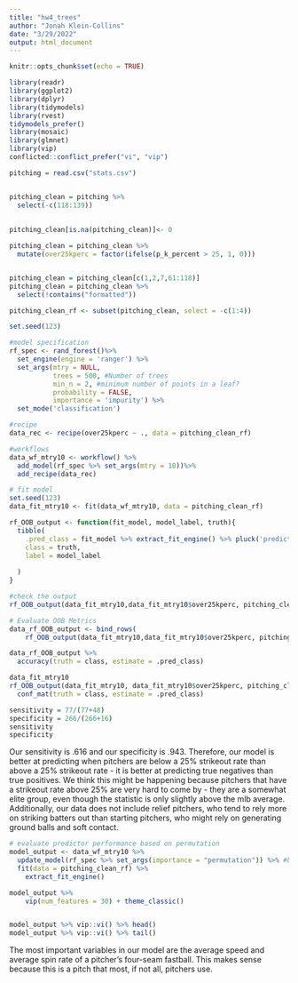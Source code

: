 ```yaml
---
title: "hw4_trees"
author: "Jonah Klein-Collins"
date: "3/29/2022"
output: html_document
---
```


```r
knitr::opts_chunk$set(echo = TRUE)

library(readr)
library(ggplot2)
library(dplyr)
library(tidymodels)
library(rvest)
tidymodels_prefer()
library(mosaic)
library(glmnet)
library(vip)
conflicted::conflict_prefer("vi", "vip")
```

```r
pitching = read.csv("stats.csv")


pitching_clean = pitching %>%
  select(-c(118:139))
  
  
pitching_clean[is.na(pitching_clean)]<- 0

pitching_clean = pitching_clean %>%
  mutate(over25kperc = factor(ifelse(p_k_percent > 25, 1, 0)))


pitching_clean = pitching_clean[c(1,2,7,61:118)]
pitching_clean = pitching_clean %>%
  select(!contains("formatted"))

pitching_clean_rf <- subset(pitching_clean, select = -c(1:4))
```

```r
set.seed(123)

#model specification
rf_spec <- rand_forest()%>%
  set_engine(engine = 'ranger') %>%
  set_args(mtry = NULL,
           trees = 500, #Number of trees
           min_n = 2, #minimum number of points in a leaf?
           probability = FALSE,
           importance = 'impurity') %>%
  set_mode('classification')

#recipe
data_rec <- recipe(over25kperc ~ ., data = pitching_clean_rf)

#workflows
data_wf_mtry10 <- workflow() %>%
  add_model(rf_spec %>% set_args(mtry = 10))%>%
  add_recipe(data_rec)
```

```r
# fit model
set.seed(123)
data_fit_mtry10 <- fit(data_wf_mtry10, data = pitching_clean_rf)

rf_OOB_output <- function(fit_model, model_label, truth){
  tibble(
    .pred_class = fit_model %>% extract_fit_engine() %>% pluck('predictions'), 
    class = truth,
    label = model_label
  
  )
}

#check the output
rf_OOB_output(data_fit_mtry10,data_fit_mtry10$over25kperc, pitching_clean_rf %>% pull(over25kperc))

# Evaluate OOB Metrics
data_rf_OOB_output <- bind_rows(
    rf_OOB_output(data_fit_mtry10,data_fit_mtry10$over25kperc, pitching_clean_rf %>% pull(over25kperc)))

data_rf_OOB_output %>% 
  accuracy(truth = class, estimate = .pred_class) 
```
```r
data_fit_mtry10
rf_OOB_output(data_fit_mtry10, data_fit_mtry10$over25kperc, pitching_clean_rf %>% pull(over25kperc)) %>%
  conf_mat(truth = class, estimate = .pred_class)

sensitivity = 77/(77+48)
specificity = 266/(266+16)
sensitivity
specificity
```
Our sensitivity is .616 and our specificity is .943. Therefore, our model is better at predicting when pitchers are below a 25% strikeout rate than above a 25% strikeout rate - it is better at predicting true negatives than true positives. We think this might be happening because pitchers that have a strikeout rate above 25% are very hard to come by - they are a somewhat elite group, even though the statistic is only slightly above the mlb average. Additionally, our data does not include relief pitchers, who tend to rely more on striking batters out than starting pitchers, who might rely on generating ground balls and soft contact.

```r
# evaluate predictor performance based on permutation
model_output <- data_wf_mtry10 %>% 
  update_model(rf_spec %>% set_args(importance = "permutation")) %>% #based on permutation
  fit(data = pitching_clean_rf) %>% 
    extract_fit_engine() 

model_output %>% 
    vip(num_features = 30) + theme_classic()


model_output %>% vip::vi() %>% head()
model_output %>% vip::vi() %>% tail()
```
The most important variables in our model are the average speed and average spin rate of a pitcher's four-seam fastball. This makes sense because this is a pitch that most, if not all, pitchers use.
